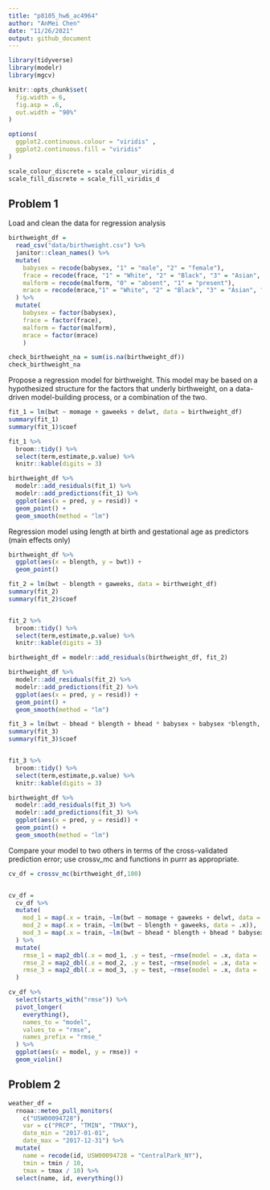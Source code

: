 ```yaml
---
title: "p8105_hw6_ac4964"
author: "AnMei Chen"
date: "11/26/2021"
output: github_document
---
```


```r
library(tidyverse)
library(modelr)
library(mgcv)

knitr::opts_chunk$set(
  fig.width = 6,
  fig.asp = .6,
  out.width = "90%"
)

options(
  ggplot2.continuous.colour = "viridis" , 
  ggplot2.continuous.fill = "viridis"
)

scale_colour_discrete = scale_colour_viridis_d
scale_fill_discrete = scale_fill_viridis_d
```


## Problem 1

Load and clean the data for regression analysis

```r
birthweight_df = 
  read_csv("data/birthweight.csv") %>% 
  janitor::clean_names() %>% 
  mutate(
    babysex = recode(babysex, "1" = "male", "2" = "female"),
    frace = recode(frace, "1" = "White", "2" = "Black", "3" = "Asian", "4" = "Puerto Rican", "8" = "Other", "9" = "Unknown"),
    malform = recode(malform, "0" = "absent", "1" = "present"),
    mrace = recode(mrace,"1" = "White", "2" = "Black", "3" = "Asian", "4" = "Puerto Rican", "8" = "Other", "9" = "Unknown")
  ) %>% 
  mutate(
    babysex = factor(babysex),
    frace = factor(frace),
    malform = factor(malform),
    mrace = factor(mrace)
    )

check_birthweight_na = sum(is.na(birthweight_df))
check_birthweight_na
```


Propose a regression model for birthweight. This model may be based on a hypothesized structure for the factors that underly birthweight, on a data-driven model-building process, or a combination of the two. 

```r
fit_1 = lm(bwt ~ momage + gaweeks + delwt, data = birthweight_df)
summary(fit_1)
summary(fit_1)$coef

fit_1 %>% 
  broom::tidy() %>% 
  select(term,estimate,p.value) %>% 
  knitr::kable(digits = 3)

birthweight_df %>% 
  modelr::add_residuals(fit_1) %>%
  modelr::add_predictions(fit_1) %>%  
  ggplot(aes(x = pred, y = resid)) +
  geom_point() +
  geom_smooth(method = "lm")

```

Regression model using length at birth and gestational age as predictors (main effects only)

```r
birthweight_df %>% 
  ggplot(aes(x = blength, y = bwt)) +
  geom_point()

fit_2 = lm(bwt ~ blength + gaweeks, data = birthweight_df)
summary(fit_2)
summary(fit_2)$coef


fit_2 %>% 
  broom::tidy() %>% 
  select(term,estimate,p.value) %>% 
  knitr::kable(digits = 3)

birthweight_df = modelr::add_residuals(birthweight_df, fit_2)

birthweight_df %>% 
  modelr::add_residuals(fit_2) %>%
  modelr::add_predictions(fit_2) %>%  
  ggplot(aes(x = pred, y = resid)) +
  geom_point() +
  geom_smooth(method = "lm")
```



```r

fit_3 = lm(bwt ~ bhead * blength + bhead * babysex + babysex *blength, data = birthweight_df) 
summary(fit_3)
summary(fit_3)$coef


fit_3 %>% 
  broom::tidy() %>% 
  select(term,estimate,p.value) %>% 
  knitr::kable(digits = 3)

birthweight_df %>% 
  modelr::add_residuals(fit_3) %>%
  modelr::add_predictions(fit_3) %>%  
  ggplot(aes(x = pred, y = resid)) +
  geom_point() +
  geom_smooth(method = "lm")
```

Compare your model to two others in terms of the cross-validated prediction error; use crossv_mc and functions in purrr as appropriate.

        

```r
cv_df = crossv_mc(birthweight_df,100)


cv_df = 
  cv_df %>% 
  mutate(
    mod_1 = map(.x = train, ~lm(bwt ~ momage + gaweeks + delwt, data = .x)),
    mod_2 = map(.x = train, ~lm(bwt ~ blength + gaweeks, data = .x)),
    mod_3 = map(.x = train, ~lm(bwt ~ bhead * blength + bhead * babysex + babysex *blength, data = .x))
  ) %>% 
  mutate(
    rmse_1 = map2_dbl(.x = mod_1, .y = test, ~rmse(model = .x, data = .y)),
    rmse_2 = map2_dbl(.x = mod_2, .y = test, ~rmse(model = .x, data = .y)),
    rmse_3 = map2_dbl(.x = mod_3, .y = test, ~rmse(model = .x, data = .y))
  )

cv_df %>% 
  select(starts_with("rmse")) %>% 
  pivot_longer(
    everything(),
    names_to = "model",
    values_to = "rmse",
    names_prefix = "rmse_"
  ) %>% 
  ggplot(aes(x = model, y = rmse)) +
  geom_violin()
```


## Problem 2

```r
weather_df = 
  rnoaa::meteo_pull_monitors(
    c("USW00094728"),
    var = c("PRCP", "TMIN", "TMAX"), 
    date_min = "2017-01-01",
    date_max = "2017-12-31") %>%
  mutate(
    name = recode(id, USW00094728 = "CentralPark_NY"),
    tmin = tmin / 10,
    tmax = tmax / 10) %>%
  select(name, id, everything())
```


```r

```


